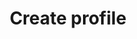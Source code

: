 ---
title: "Create profile"
api: "POST https://api.mintlify.com/api/user"
description: "This endpoint creates a new user"
---